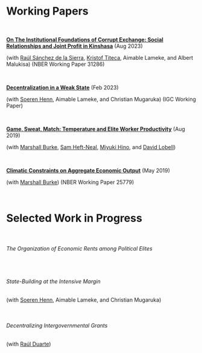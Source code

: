   &nbsp;

  &nbsp;

  &nbsp;


# Working Papers

  &nbsp;

  [**On The Institutional Foundations of Corrupt Exchange: Social Relationships and Joint Profit in Kinshasa**](files/police2.pdf) (Aug 2023)
  
<!--  Revision requested at _Review of Economic Studies_ -->
  
  (with [Raúl Sánchez de la Sierra](https://raulsanchezdelasierra.com), [Kristof Titeca](https://kristoftiteca.be), Aimable Lameke, and Albert Malukisa) (NBER Working Paper 31286)
  
  &nbsp; 
  
  [**Decentralization in a Weak State**](https://www.theigc.org/sites/default/files/2023-04/Henn%20et%20al%20Working%20paper%20February%202023.pdf) (Feb 2023)
  
<!--    Revision requested at _World Development_ -->

(with [Soeren Henn](http://soerenhenn.com), Aimable Lameke, and Christian Mugaruka) (IGC Working Paper)
  
  &nbsp; 

  [**Game, Sweat, Match: Temperature and Elite Worker Productivity**](files/tennis.pdf) (Aug 2019)

<!--    Revision requested at _Nature Climate Change_ -->

(with [Marshall Burke](https://web.stanford.edu/~mburke/), [Sam Heft-Neal](http://stanford.edu/~samhn/), [Miyuki Hino](https://www.miyukihino.com/), and [David Lobell](https://lobell-lab.stanford.edu/))

  &nbsp; 
  
  [**Climatic Constraints on Aggregate Economic Output**](files/BurkeTanutama2019climatic.pdf) (May 2019)
  
<!--  Revision requested at _American Economic Review: Insights_ -->

  (with [Marshall Burke](https://web.stanford.edu/~mburke/)) (NBER Working Paper 25779)
 
  &nbsp; 
  

# Selected Work in Progress

  &nbsp;

###### The Organization of Economic Rents among Political Elites

  &nbsp; 
  
###### State-Building at the Intensive Margin

(with [Soeren Henn](http://soerenhenn.com), Aimable Lameke, and Christian Mugaruka)

  &nbsp; 
  
###### Decentralizing Intergovernmental Grants

(with [Raúl Duarte](https://scholar.harvard.edu/rduarte/home#))

  &nbsp; 
  
